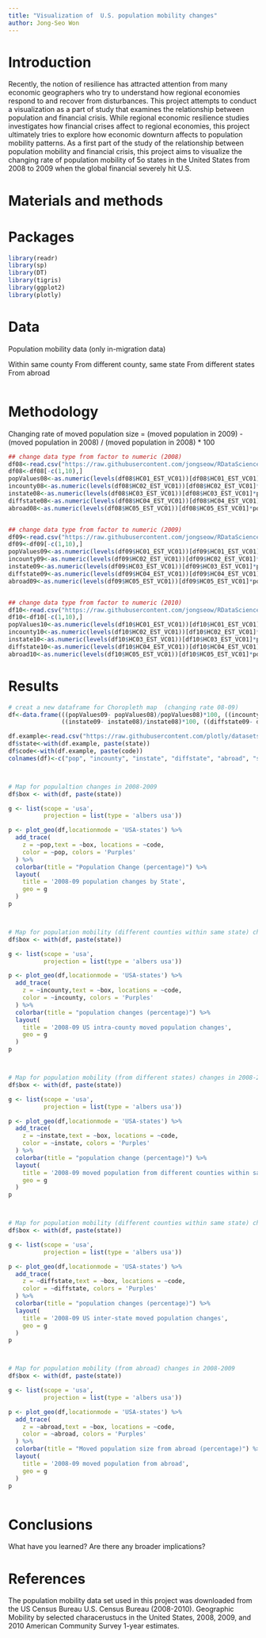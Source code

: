 ```yaml
---
title: "Visualization of  U.S. population mobility changes"
author: Jong-Seo Won
---
```


# Introduction
Recently, the notion of resilience has attracted attention from many economic geographers who try to understand how regional economies respond to and recover from disturbances. This project attempts to conduct a visualization as a part of study that examines the relationship between population and financial crisis. While regional economic resilience studies investigates how financial crises affect to regional economies, this project ultimately tries to explore how economic downturn affects to population mobility patterns. As a first part of the study of the relationship between population mobility and financial crisis, this project aims to visualize the changing rate of population mobility of 5o states in the United States from 2008 to 2009 when the global financial severely hit U.S.



# Materials and methods 

# Packages

```r
library(readr)
library(sp)
library(DT)
library(tigris)
library(ggplot2)
library(plotly)


```


# Data
Population mobility data  (only in-migration data)

Within same county
From different county, same state
From different states
From abroad

```r


```



# Methodology

Changing rate of moved population size
= (moved population in 2009) - (moved population in 2008) / (moved population in 2008) * 100

```r


## change data type from factor to numeric (2008)
df08<-read.csv("https://raw.githubusercontent.com/jongseow/RDataScience_Project/master/data_project/ACS_08_1YR_S0701_with_ann.csv")
df08<-df08[-c(1,10),]
popValues08<-as.numeric(levels(df08$HC01_EST_VC01))[df08$HC01_EST_VC01]
incounty08<-as.numeric(levels(df08$HC02_EST_VC01))[df08$HC02_EST_VC01]*popValues08
instate08<-as.numeric(levels(df08$HC03_EST_VC01))[df08$HC03_EST_VC01]*popValues08
diffstate08<-as.numeric(levels(df08$HC04_EST_VC01))[df08$HC04_EST_VC01]*popValues08
abroad08<-as.numeric(levels(df08$HC05_EST_VC01))[df08$HC05_EST_VC01]*popValues08


## change data type from factor to numeric (2009)
df09<-read.csv("https://raw.githubusercontent.com/jongseow/RDataScience_Project/master/data_project/ACS_09_1YR_S0701_with_ann.csv")
df09<-df09[-c(1,10),]
popValues09<-as.numeric(levels(df09$HC01_EST_VC01))[df09$HC01_EST_VC01]
incounty09<-as.numeric(levels(df09$HC02_EST_VC01))[df09$HC02_EST_VC01]*popValues09
instate09<-as.numeric(levels(df09$HC03_EST_VC01))[df09$HC03_EST_VC01]*popValues09
diffstate09<-as.numeric(levels(df09$HC04_EST_VC01))[df09$HC04_EST_VC01]*popValues09
abroad09<-as.numeric(levels(df09$HC05_EST_VC01))[df09$HC05_EST_VC01]*popValues09


## change data type from factor to numeric (2010)
df10<-read.csv("https://raw.githubusercontent.com/jongseow/RDataScience_Project/master/data_project/ACS_10_1YR_S0701_with_ann.csv")
df10<-df10[-c(1,10),]
popValues10<-as.numeric(levels(df10$HC01_EST_VC01))[df10$HC01_EST_VC01]
incounty10<-as.numeric(levels(df10$HC02_EST_VC01))[df10$HC02_EST_VC01]*popValues10
instate10<-as.numeric(levels(df10$HC03_EST_VC01))[df10$HC03_EST_VC01]*popValues10
diffstate10<-as.numeric(levels(df10$HC04_EST_VC01))[df10$HC04_EST_VC01]*popValues10
abroad10<-as.numeric(levels(df10$HC05_EST_VC01))[df10$HC05_EST_VC01]*popValues10


```

# Results


```r
# creat a new dataframe for Choropleth map  (changing rate 08-09)
df<-data.frame(((popValues09- popValues08)/popValues08)*100, ((incounty09- incounty08)/incounty08)*100, 
               ((instate09- instate08)/instate08)*100, ((diffstate09- diffstate08)/diffstate08)*100, ((abroad09- abroad08)/abroad08)*100)

df.example<-read.csv("https://raw.githubusercontent.com/plotly/datasets/master/2011_us_ag_exports.csv")
df$state<-with(df.example, paste(state))
df$code<-with(df.example, paste(code))
colnames(df)<-c("pop", "incounty", "instate", "diffstate", "abroad", "state", "code")



# Map for populaltion changes in 2008-2009 
df$box <- with(df, paste(state))

g <- list(scope = 'usa',
          projection = list(type = 'albers usa'))

p <- plot_geo(df,locationmode = 'USA-states') %>%
  add_trace(
    z = ~pop,text = ~box, locations = ~code,
    color = ~pop, colors = 'Purples'
  ) %>%
  colorbar(title = "Population Change (percentage)") %>%
  layout(
    title = '2008-09 population changes by State',
    geo = g
  )
p



# Map for population mobility (different counties within same state) changes in 2008-2009
df$box <- with(df, paste(state))

g <- list(scope = 'usa',
          projection = list(type = 'albers usa'))

p <- plot_geo(df,locationmode = 'USA-states') %>%
  add_trace(
    z = ~incounty,text = ~box, locations = ~code,
    color = ~incounty, colors = 'Purples'
  ) %>%
  colorbar(title = "population changes (percentage)") %>%
  layout(
    title = '2008-09 US intra-county moved population changes',
    geo = g
  )
p



# Map for population mobility (from different states) changes in 2008-2009
df$box <- with(df, paste(state))

g <- list(scope = 'usa',
          projection = list(type = 'albers usa'))

p <- plot_geo(df,locationmode = 'USA-states') %>%
  add_trace(
    z = ~instate,text = ~box, locations = ~code,
    color = ~instate, colors = 'Purples'
  ) %>%
  colorbar(title = "population change (percentage)") %>%
  layout(
    title = '2008-09 moved population from different counties within same state',
    geo = g
  )
p



# Map for population mobility (different counties within same state) changes in 2008-2009
df$box <- with(df, paste(state))

g <- list(scope = 'usa',
          projection = list(type = 'albers usa'))

p <- plot_geo(df,locationmode = 'USA-states') %>%
  add_trace(
    z = ~diffstate,text = ~box, locations = ~code,
    color = ~diffstate, colors = 'Purples'
  ) %>%
  colorbar(title = "population changes (percentage)") %>%
  layout(
    title = '2008-09 US inter-state moved population changes',
    geo = g
  )
p



# Map for population mobility (from abroad) changes in 2008-2009 
df$box <- with(df, paste(state))

g <- list(scope = 'usa',
          projection = list(type = 'albers usa'))

p <- plot_geo(df,locationmode = 'USA-states') %>%
  add_trace(
    z = ~abroad,text = ~box, locations = ~code,
    color = ~abroad, colors = 'Purples'
  ) %>%
  colorbar(title = "Moved population size from abroad (percentage)") %>%
  layout(
    title = '2008-09 moved population from abroad',
    geo = g
  )
p

```


```r


```


# Conclusions

What have you learned?  Are there any broader implications?


# References
The population mobility data set used in this project was downloaded from the US Census Bureau
U.S. Census Bureau (2008-2010). Geographic Mobility by selected characerustucs in the United States, 2008, 2009, and 2010 American Community Survey 1-year estimates.
